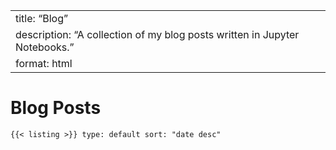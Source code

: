 
---
title: "Blog"
description: "A collection of my blog posts written in Jupyter Notebooks."
format: html
---

# Blog Posts

```{{< listing >}}
type: default
sort: "date desc"
```
